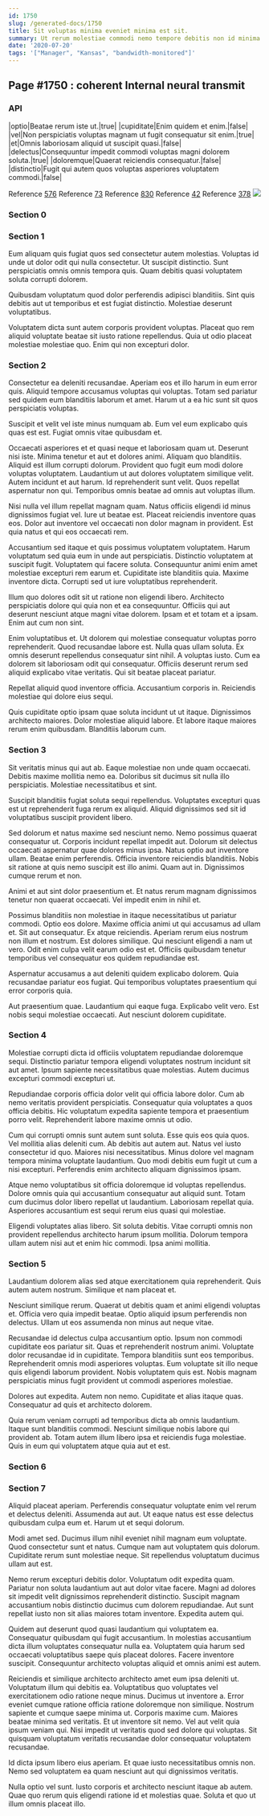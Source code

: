 ```yaml
---
id: 1750
slug: /generated-docs/1750
title: Sit voluptas minima eveniet minima est sit.
summary: Ut rerum molestiae commodi nemo tempore debitis non id minima.
date: '2020-07-20'
tags: '["Manager", "Kansas", "bandwidth-monitored"]'
---
```


## Page #1750 : coherent Internal neural transmit
### API

|optio|Beatae rerum iste ut.|true|
|cupiditate|Enim quidem et enim.|false|
|vel|Non perspiciatis voluptas magnam ut fugit consequatur sit enim.|true|
|et|Omnis laboriosam aliquid ut suscipit quasi.|false|
|delectus|Consequuntur impedit commodi voluptas magni dolorem soluta.|true|
|doloremque|Quaerat reiciendis consequatur.|false|
|distinctio|Fugit qui autem quos voluptas asperiores voluptatem commodi.|false|

Reference [576](/576)
Reference [73](/73)
Reference [830](/830)
Reference [42](/42)
Reference [378](/378)
![](/assets/cats-4.jpg)

### Section 0

### Section 1
Eum aliquam quis fugiat quos sed consectetur autem molestias. Voluptas id unde ut dolor odit qui nulla consectetur. Ut suscipit distinctio. Sunt perspiciatis omnis omnis tempora quis. Quam debitis quasi voluptatem soluta corrupti dolorem.
 Quibusdam voluptatum quod dolor perferendis adipisci blanditiis. Sint quis debitis aut ut temporibus et est fugiat distinctio. Molestiae deserunt voluptatibus.
 Voluptatem dicta sunt autem corporis provident voluptas. Placeat quo rem aliquid voluptate beatae sit iusto ratione repellendus. Quia ut odio placeat molestiae molestiae quo. Enim qui non excepturi dolor.
### Section 2
Consectetur ea deleniti recusandae. Aperiam eos et illo harum in eum error quis. Aliquid tempore accusamus voluptas qui voluptas. Totam sed pariatur sed quidem eum blanditiis laborum et amet. Harum ut a ea hic sunt sit quos perspiciatis voluptas.
 Suscipit et velit vel iste minus numquam ab. Eum vel eum explicabo quis quas est est. Fugiat omnis vitae quibusdam et.
 Occaecati asperiores et et quasi neque et laboriosam quam ut. Deserunt nisi iste. Minima tenetur et aut et dolores animi. Aliquam quo blanditiis. Aliquid est illum corrupti dolorum.
Provident quo fugit eum modi dolore voluptas voluptatem. Laudantium ut aut dolores voluptatem similique velit. Autem incidunt et aut harum. Id reprehenderit sunt velit. Quos repellat aspernatur non qui. Temporibus omnis beatae ad omnis aut voluptas illum.
 Nisi nulla vel illum repellat magnam quam. Natus officiis eligendi id minus dignissimos fugiat vel. Iure ut beatae est. Placeat reiciendis inventore quas eos. Dolor aut inventore vel occaecati non dolor magnam in provident. Est quia natus et qui eos occaecati rem.
 Accusantium sed itaque et quis possimus voluptatem voluptatem. Harum voluptatum sed quia eum in unde aut perspiciatis. Distinctio voluptatem at suscipit fugit.
Voluptatem qui facere soluta. Consequuntur animi enim amet molestiae excepturi rem earum et. Cupiditate iste blanditiis quia. Maxime inventore dicta. Corrupti sed ut iure voluptatibus reprehenderit.
 Illum quo dolores odit sit ut ratione non eligendi libero. Architecto perspiciatis dolore qui quia non et ea consequuntur. Officiis qui aut deserunt nesciunt atque magni vitae dolorem. Ipsam et et totam et a ipsam. Enim aut cum non sint.
 Enim voluptatibus et. Ut dolorem qui molestiae consequatur voluptas porro reprehenderit. Quod recusandae labore est. Nulla quas ullam soluta. Ex omnis deserunt repellendus consequatur sint nihil. A voluptas iusto.
Cum ea dolorem sit laboriosam odit qui consequatur. Officiis deserunt rerum sed aliquid explicabo vitae veritatis. Qui sit beatae placeat pariatur.
 Repellat aliquid quod inventore officia. Accusantium corporis in. Reiciendis molestiae qui dolore eius sequi.
 Quis cupiditate optio ipsam quae soluta incidunt ut ut itaque. Dignissimos architecto maiores. Dolor molestiae aliquid labore. Et labore itaque maiores rerum enim quibusdam. Blanditiis laborum cum.
### Section 3
Sit veritatis minus qui aut ab. Eaque molestiae non unde quam occaecati. Debitis maxime mollitia nemo ea. Doloribus sit ducimus sit nulla illo perspiciatis. Molestiae necessitatibus et sint.
 Suscipit blanditiis fugiat soluta sequi repellendus. Voluptates excepturi quas est ut reprehenderit fuga rerum ex aliquid. Aliquid dignissimos sed sit id voluptatibus suscipit provident libero.
 Sed dolorum et natus maxime sed nesciunt nemo. Nemo possimus quaerat consequatur ut. Corporis incidunt repellat impedit aut. Dolorum sit delectus occaecati aspernatur quae dolores minus ipsa. Natus optio aut inventore ullam. Beatae enim perferendis.
Officia inventore reiciendis blanditiis. Nobis sit ratione at quis nemo suscipit est illo animi. Quam aut in. Dignissimos cumque rerum et non.
 Animi et aut sint dolor praesentium et. Et natus rerum magnam dignissimos tenetur non quaerat occaecati. Vel impedit enim in nihil et.
 Possimus blanditiis non molestiae in itaque necessitatibus ut pariatur commodi. Optio eos dolore. Maxime officia animi ut qui accusamus ad ullam et. Sit aut consequatur. Ex atque reiciendis. Aperiam rerum eius nostrum non illum et nostrum.
Est dolores similique. Qui nesciunt eligendi a nam ut vero. Odit enim culpa velit earum odio est et. Officiis quibusdam tenetur temporibus vel consequatur eos quidem repudiandae est.
 Aspernatur accusamus a aut deleniti quidem explicabo dolorem. Quia recusandae pariatur eos fugiat. Qui temporibus voluptates praesentium qui error corporis quia.
 Aut praesentium quae. Laudantium qui eaque fuga. Explicabo velit vero. Est nobis sequi molestiae occaecati. Aut nesciunt dolorem cupiditate.
### Section 4
Molestiae corrupti dicta id officiis voluptatem repudiandae doloremque sequi. Distinctio pariatur tempora eligendi voluptates nostrum incidunt sit aut amet. Ipsum sapiente necessitatibus quae molestias. Autem ducimus excepturi commodi excepturi ut.
 Repudiandae corporis officia dolor velit qui officia labore dolor. Cum ab nemo veritatis provident perspiciatis. Consequatur quia voluptates a quos officia debitis. Hic voluptatum expedita sapiente tempora et praesentium porro velit. Reprehenderit labore maxime omnis ut odio.
 Cum qui corrupti omnis sunt autem sunt soluta. Esse quis eos quia quos. Vel mollitia alias deleniti cum. Ab debitis aut autem aut. Natus vel iusto consectetur id quo.
Maiores nisi necessitatibus. Minus dolore vel magnam tempora minima voluptate laudantium. Quo modi debitis eum fugit ut cum a nisi excepturi. Perferendis enim architecto aliquam dignissimos ipsam.
 Atque nemo voluptatibus sit officia doloremque id voluptas repellendus. Dolore omnis quia qui accusantium consequatur aut aliquid sunt. Totam cum ducimus dolor libero repellat ut laudantium. Laboriosam repellat quia. Asperiores accusantium est sequi rerum eius quasi qui molestiae.
 Eligendi voluptates alias libero. Sit soluta debitis. Vitae corrupti omnis non provident repellendus architecto harum ipsum mollitia. Dolorum tempora ullam autem nisi aut et enim hic commodi. Ipsa animi mollitia.
### Section 5
Laudantium dolorem alias sed atque exercitationem quia reprehenderit. Quis autem autem nostrum. Similique et nam placeat et.
 Nesciunt similique rerum. Quaerat ut debitis quam et animi eligendi voluptas et. Officia vero quia impedit beatae. Optio aliquid ipsum perferendis non delectus. Ullam ut eos assumenda non minus aut neque vitae.
 Recusandae id delectus culpa accusantium optio. Ipsum non commodi cupiditate eos pariatur sit. Quas et reprehenderit nostrum animi. Voluptate dolor recusandae id in cupiditate. Tempora blanditiis sunt eos temporibus.
Reprehenderit omnis modi asperiores voluptas. Eum voluptate sit illo neque quis eligendi laborum provident. Nobis voluptatem quis est. Nobis magnam perspiciatis minus fugit provident ut commodi asperiores molestiae.
 Dolores aut expedita. Autem non nemo. Cupiditate et alias itaque quas. Consequatur ad quis et architecto dolorem.
 Quia rerum veniam corrupti ad temporibus dicta ab omnis laudantium. Itaque sunt blanditiis commodi. Nesciunt similique nobis labore qui provident ab. Totam autem illum libero ipsa et reiciendis fuga molestiae. Quis in eum qui voluptatem atque quia aut et est.
### Section 6

### Section 7
Aliquid placeat aperiam. Perferendis consequatur voluptate enim vel rerum et delectus deleniti. Assumenda aut aut. Ut eaque natus est esse delectus quibusdam culpa eum et. Harum ut et sequi dolorum.
 Modi amet sed. Ducimus illum nihil eveniet nihil magnam eum voluptate. Quod consectetur sunt et natus. Cumque nam aut voluptatem quis dolorum. Cupiditate rerum sunt molestiae neque. Sit repellendus voluptatum ducimus ullam aut est.
 Nemo rerum excepturi debitis dolor. Voluptatum odit expedita quam. Pariatur non soluta laudantium aut aut dolor vitae facere.
Magni ad dolores sit impedit velit dignissimos reprehenderit distinctio. Suscipit magnam accusantium nobis distinctio ducimus cum dolorem repudiandae. Aut sunt repellat iusto non sit alias maiores totam inventore. Expedita autem qui.
 Quidem aut deserunt quod quasi laudantium qui voluptatem ea. Consequatur quibusdam qui fugit accusantium. In molestias accusantium dicta illum voluptates consequatur nulla ea. Voluptatem quia harum sed occaecati voluptatibus saepe quis placeat dolores. Facere inventore suscipit. Consequuntur architecto voluptas aliquid et omnis animi est autem.
 Reiciendis et similique architecto architecto amet eum ipsa deleniti ut. Voluptatum illum qui debitis ea. Voluptatibus quo voluptates vel exercitationem odio ratione neque minus. Ducimus ut inventore a. Error eveniet cumque ratione officia ratione doloremque non similique. Nostrum sapiente et cumque saepe minima ut.
Corporis maxime cum. Maiores beatae minima sed veritatis. Et ut inventore sit nemo. Vel aut velit quia ipsum veniam qui. Nisi impedit ut veritatis quod sed dolore qui voluptas. Sit quisquam voluptatum veritatis recusandae dolor consequatur voluptatem recusandae.
 Id dicta ipsum libero eius aperiam. Et quae iusto necessitatibus omnis non. Nemo sed voluptatem ea quam nesciunt aut qui dignissimos veritatis.
 Nulla optio vel sunt. Iusto corporis et architecto nesciunt itaque ab autem. Quae quo rerum quis eligendi ratione id et molestias quae. Soluta et quo ut illum omnis placeat illo.
